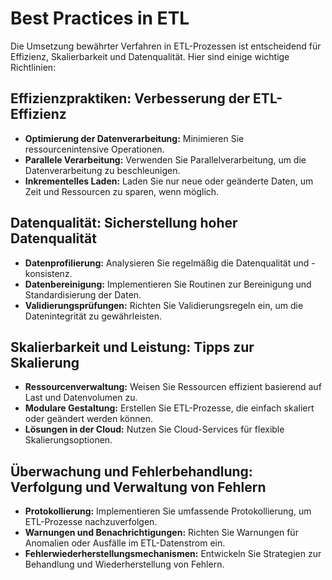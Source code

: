 # Best Practices in ETL

Die Umsetzung bewährter Verfahren in ETL-Prozessen ist entscheidend für Effizienz, Skalierbarkeit und Datenqualität. Hier sind einige wichtige Richtlinien:

## Effizienzpraktiken: Verbesserung der ETL-Effizienz

- **Optimierung der Datenverarbeitung:** Minimieren Sie ressourcenintensive Operationen.
- **Parallele Verarbeitung:** Verwenden Sie Parallelverarbeitung, um die Datenverarbeitung zu beschleunigen.
- **Inkrementelles Laden:** Laden Sie nur neue oder geänderte Daten, um Zeit und Ressourcen zu sparen, wenn möglich.

## Datenqualität: Sicherstellung hoher Datenqualität

- **Datenprofilierung:** Analysieren Sie regelmäßig die Datenqualität und -konsistenz.
- **Datenbereinigung:** Implementieren Sie Routinen zur Bereinigung und Standardisierung der Daten.
- **Validierungsprüfungen:** Richten Sie Validierungsregeln ein, um die Datenintegrität zu gewährleisten.

## Skalierbarkeit und Leistung: Tipps zur Skalierung

- **Ressourcenverwaltung:** Weisen Sie Ressourcen effizient basierend auf Last und Datenvolumen zu.
- **Modulare Gestaltung:** Erstellen Sie ETL-Prozesse, die einfach skaliert oder geändert werden können.
- **Lösungen in der Cloud:** Nutzen Sie Cloud-Services für flexible Skalierungsoptionen.

## Überwachung und Fehlerbehandlung: Verfolgung und Verwaltung von Fehlern

- **Protokollierung:** Implementieren Sie umfassende Protokollierung, um ETL-Prozesse nachzuverfolgen.
- **Warnungen und Benachrichtigungen:** Richten Sie Warnungen für Anomalien oder Ausfälle im ETL-Datenstrom ein.
- **Fehlerwiederherstellungsmechanismen:** Entwickeln Sie Strategien zur Behandlung und Wiederherstellung von Fehlern.